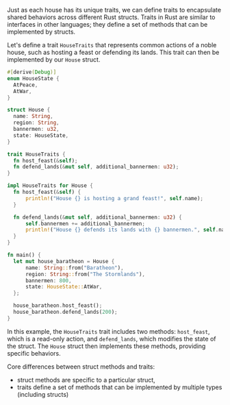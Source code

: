 Just as each house has its unique traits, we can define traits to encapsulate shared behaviors across different Rust structs. Traits in Rust are similar to interfaces in other languages; they define a set of methods that can be implemented by structs.

Let's define a trait `HouseTraits` that represents common actions of a noble house, such as hosting a feast or defending its lands. This trait can then be implemented by our `House` struct.

```rust
#[derive(Debug)]
enum HouseState {
  AtPeace,
  AtWar,
}

struct House {
  name: String,
  region: String,
  bannermen: u32,
  state: HouseState,
}

trait HouseTraits {
  fn host_feast(&self);
  fn defend_lands(&mut self, additional_bannermen: u32);
}

impl HouseTraits for House {
  fn host_feast(&self) {
      println!("House {} is hosting a grand feast!", self.name);
  }

  fn defend_lands(&mut self, additional_bannermen: u32) {
      self.bannermen += additional_bannermen;
      println!("House {} defends its lands with {} bannermen.", self.name, self.bannermen);
  }
}

fn main() {
  let mut house_baratheon = House {
      name: String::from("Baratheon"),
      region: String::from("The Stormlands"),
      bannermen: 800,
      state: HouseState::AtWar,
  };

  house_baratheon.host_feast();
  house_baratheon.defend_lands(200);
}
```

In this example, the `HouseTraits` trait includes two methods: `host_feast`, which is a read-only action, and `defend_lands`, which modifies the state of the struct. The `House` struct then implements these methods, providing specific behaviors.

Core differences between struct methods and traits:

-   struct methods are specific to a particular struct,
-   traits define a set of methods that can be implemented by multiple types (including structs)